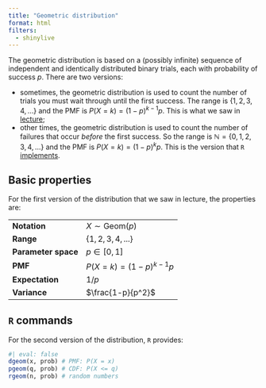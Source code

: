 ```yaml
---
title: "Geometric distribution"
format: html
filters:
  - shinylive
---
```


The geometric distribution is based on a (possibly infinite) sequence of independent and identically distributed binary trials, each with probability of success $p$. There are two versions:

- sometimes, the geometric distribution is used to count the number of trials you must wait through until the first success. The range is $\{1,\,2,\,3,\,4,\,...\}$ and the PMF is $P(X=k)=(1-p)^{k-1}p$. This is what we saw in [lecture](https://sta240-f25.github.io/lecture-notes/sta240-notes-06-discrete-families.pdf);
- other times, the geometric distribution is used to count the number of failures that occur *before* the first success. So the range is $\mathbb{N}=\{0,\,1,\,2,\,3,\,4,\,...\}$ and the PMF is $P(X=k)=(1-p)^kp$. This is the version that `R` [implements](https://stat.ethz.ch/R-manual/R-devel/library/stats/html/Geometric.html).

## Basic properties

For the first version of the distribution that we saw in lecture, the properties are:

|  |        |
|------|--------------------|
| **Notation** | $X\sim\text{Geom}(p)$  |
| **Range** | $\{1,\,2,\,3,\,4,\,...\}$ |
| **Parameter space** | $p\in[0,\,1]$ |
| **PMF** | $P(X=k)=(1-p)^{k-1}p$ |
| **Expectation** | $1/p$ |
| **Variance** | $\frac{1-p}{p^2}$ |

## `R` commands

For the second version of the distribution, `R` provides:

```r
#| eval: false
dgeom(x, prob) # PMF: P(X = x)
pgeom(q, prob) # CDF: P(X <= q)
rgeom(n, prob) # random numbers
```
